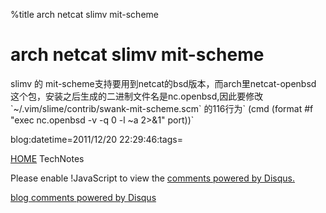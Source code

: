 %title arch netcat slimv mit-scheme


=arch netcat slimv mit-scheme=

slimv 的 mit-scheme支持要用到netcat的bsd版本，而arch里netcat-openbsd
这个包，安装之后生成的二进制文件名是nc.openbsd,因此要修改`~/.vim/slime/contrib/swank-mit-scheme.scm`
的116行为` (cmd (format #f "exec nc.openbsd -v -q 0 -l ~a 2>&1" port))`

blog:datetime=2011/12/20 22:29:46:tags=

[[index|HOME]]   TechNotes

<div id="disqus_thread"></div>
<script type="text/javascript" src="comment.js">
</script>
<noscript>Please enable !JavaScript to view the <a href="http://disqus.com/?ref_noscript">comments powered by Disqus.</a></noscript>
<a href="http://disqus.com" class="dsq-brlink">blog comments powered by <span class="logo-disqus">Disqus</span></a>
<script type="text/javascript" src="count.js">
</script>


